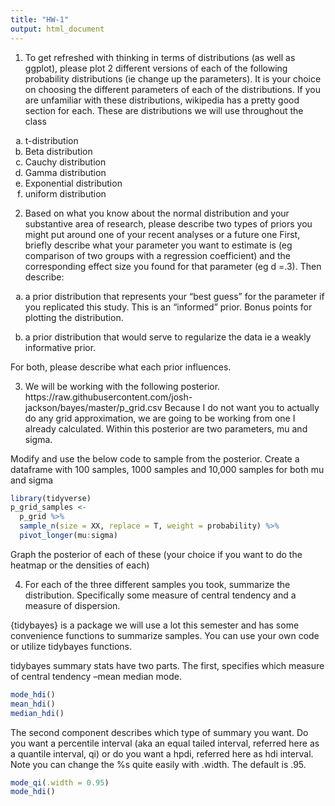 ```yaml
---
title: "HW-1"
output: html_document
---
```



1. To get refreshed with thinking in terms of distributions (as well as ggplot), please plot 2 different versions of each of the following probability distributions (ie change up the parameters). It is your choice on choosing the different parameters of each of the distributions. If you are unfamiliar with these distributions, wikipedia has a pretty good section for each. These are distributions we will use throughout the class

a) t-distribution
b) Beta distribution
c) Cauchy distribution
d) Gamma distribution
e) Exponential distribution
f) uniform distribution


2. Based on what you know about the normal distribution and your substantive area of research, please describe two types of priors you might put around one of your recent analyses or a future one First, briefly describe what your parameter you want to estimate is (eg comparison of two groups with a regression coefficient) and the corresponding effect size you found for that parameter (eg d =.3). Then describe:

a) a prior distribution that represents your "best guess" for the parameter if you replicated this study. This is an "informed" prior. Bonus points for plotting the distribution. 

b) a prior distribution that would serve to regularize the data ie a weakly informative prior. 

For both, please describe what each prior influences. 

3. We will be working with the following posterior. https://raw.githubusercontent.com/josh-jackson/bayes/master/p_grid.csv Because I do not want you to actually do any grid approximation, we are going to be working from one I already calculated. Within this posterior are two parameters, mu and sigma. 

Modify and use the below code to sample from the posterior. Create a dataframe with 100 samples, 1000 samples and 10,000 samples for both mu and sigma
```r
library(tidyverse)
p_grid_samples <- 
  p_grid %>% 
  sample_n(size = XX, replace = T, weight = probability) %>% 
  pivot_longer(mu:sigma) 
```

Graph the posterior of each of these (your choice if you want to do the heatmap or the densities of each)

4. For each of the three different samples you took, summarize the distribution. Specifically some measure of central tendency and a measure of dispersion. 

{tidybayes} is a package we will use a lot this semester and has some convenience functions to summarize samples. You can use your own code or utilize tidybayes functions. 

tidybayes summary stats have two parts. The first, specifies which measure of central tendency --mean median mode. 
```r
mode_hdi()
mean_hdi()
median_hdi()
```

The second component describes which type of summary you want. Do you want a percentile interval (aka an equal tailed interval, referred here as a quantile interval, qi) or do you want a hpdi, referred here as hdi interval. Note you can change the %s quite easily with .width. The default is .95. 
```r
mode_qi(.width = 0.95)
mode_hdi()
```



